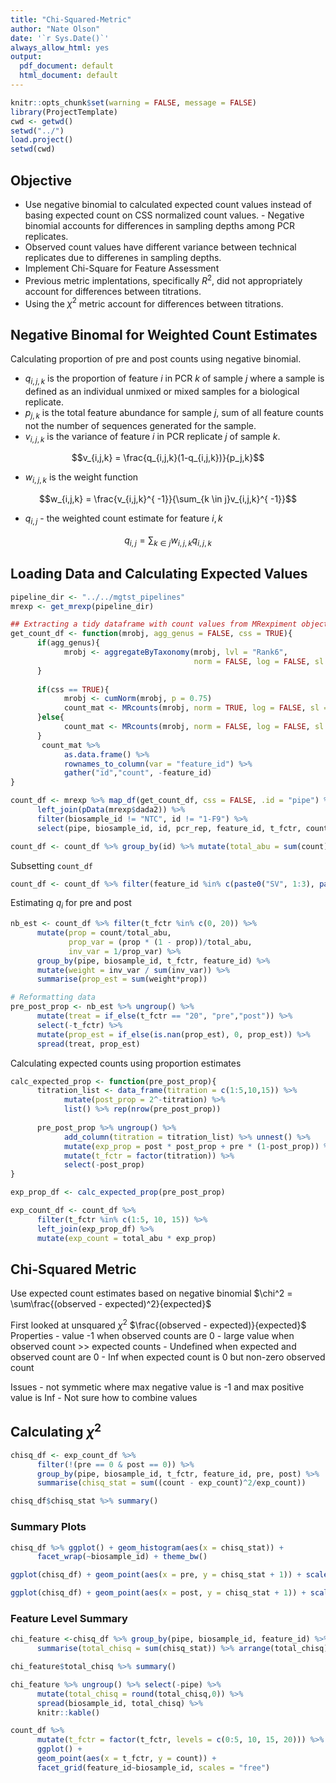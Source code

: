 ```yaml
---
title: "Chi-Squared-Metric"
author: "Nate Olson"
date: '`r Sys.Date()`'
always_allow_html: yes
output:
  pdf_document: default
  html_document: default
---
```


```r
knitr::opts_chunk$set(warning = FALSE, message = FALSE)
library(ProjectTemplate)
cwd <- getwd()
setwd("../")
load.project()
setwd(cwd)
```


## Objective  
- Use negative binomial to calculated expected count values instead of basing expected count on CSS normalized count values. - Negative binomial accounts for differences in sampling depths among PCR replicates. 
- Observed count values have different variance between technical replicates due to differenes in sampling depths.  
- Implement Chi-Square for Feature Assessment 
- Previous metric implentations, specifically $R^2$, did not appropriately account for differences between titrations.
- Using the $\chi^2$ metric account for differences between titrations.



## Negative Binomal for Weighted Count Estimates
Calculating proportion of pre and post counts using negative binomial. 

- $q_{i,j,k}$ is the proportion of feature $i$ in PCR $k$ of sample $j$ where a sample is defined as an individual unmixed or mixed samples for a biological replicate.  
- $p_{j,k}$ is the total feature abundance for sample $j$, sum of all feature counts not the number of sequences generated for the sample.  
- $v_{i,j,k}$ is the variance of feature $i$ in PCR replicate $j$ of sample $k$.  

$$v_{i,j,k} = \frac{q_{i,j,k}(1-q_{i,j,k})}{p_j,k}$$

- $w_{i,j,k}$ is the weight function

$$w_{i,j,k} = \frac{v_{i,j,k}^{ -1}}{\sum_{k \in j}v_{i,j,k}^{ -1}}$$


- $q_{i,j}$ - the weighted count estimate for feature $i,k$

$$q_{i,j} = \sum_{k\in j} w_{i,j,k}q_{i,j,k}$$ 

## Loading Data and Calculating Expected Values

```r
pipeline_dir <- "../../mgtst_pipelines"
mrexp <- get_mrexp(pipeline_dir)
``` 

```r
## Extracting a tidy dataframe with count values from MRexpiment objects
get_count_df <- function(mrobj, agg_genus = FALSE, css = TRUE){
      if(agg_genus){
            mrobj <- aggregateByTaxonomy(mrobj, lvl = "Rank6", 
                                         norm = FALSE, log = FALSE, sl = 1)
      }
      
      if(css == TRUE){
            mrobj <- cumNorm(mrobj, p = 0.75)
            count_mat <- MRcounts(mrobj, norm = TRUE, log = FALSE, sl = 1000)
      }else{
            count_mat <- MRcounts(mrobj, norm = FALSE, log = FALSE, sl = 1)
      }
       count_mat %>%  
            as.data.frame() %>% 
            rownames_to_column(var = "feature_id") %>% 
            gather("id","count", -feature_id)
}

count_df <- mrexp %>% map_df(get_count_df, css = FALSE, .id = "pipe") %>% 
      left_join(pData(mrexp$dada2)) %>% 
      filter(biosample_id != "NTC", id != "1-F9") %>% 
      select(pipe, biosample_id, id, pcr_rep, feature_id, t_fctr, count) 

count_df <- count_df %>% group_by(id) %>% mutate(total_abu = sum(count)) 
```

Subsetting `count_df`
```r
count_df <- count_df %>% filter(feature_id %in% c(paste0("SV", 1:3), paste0("Otu0000",1:3)))
```

Estimating $q_{i}$ for pre and post 

```r
nb_est <- count_df %>% filter(t_fctr %in% c(0, 20)) %>% 
      mutate(prop = count/total_abu, 
             prop_var = (prop * (1 - prop))/total_abu,
             inv_var = 1/prop_var) %>% 
      group_by(pipe, biosample_id, t_fctr, feature_id) %>% 
      mutate(weight = inv_var / sum(inv_var)) %>% 
      summarise(prop_est = sum(weight*prop)) 

# Reformatting data
pre_post_prop <- nb_est %>% ungroup() %>% 
      mutate(treat = if_else(t_fctr == "20", "pre","post")) %>% 
      select(-t_fctr) %>% 
      mutate(prop_est = if_else(is.nan(prop_est), 0, prop_est)) %>% 
      spread(treat, prop_est)
``` 


Calculating expected counts using proportion estimates  
```r
calc_expected_prop <- function(pre_post_prop){
      titration_list <- data_frame(titration = c(1:5,10,15)) %>% 
            mutate(post_prop = 2^-titration) %>% 
            list() %>% rep(nrow(pre_post_prop))
      
      pre_post_prop %>% ungroup() %>% 
            add_column(titration = titration_list) %>% unnest() %>% 
            mutate(exp_prop = post * post_prop + pre * (1-post_prop)) %>% 
            mutate(t_fctr = factor(titration)) %>% 
            select(-post_prop)
}

exp_prop_df <- calc_expected_prop(pre_post_prop)
```

```r
exp_count_df <- count_df %>% 
      filter(t_fctr %in% c(1:5, 10, 15)) %>% 
      left_join(exp_prop_df) %>% 
      mutate(exp_count = total_abu * exp_prop)
```


## Chi-Squared Metric
Use expected count estimates based on negative binomial
$\chi^2 = \sum\frac{(observed - expected)^2}{expected}$  

First looked at unsquared $\chi^2$
$\frac{(observed - expected)}{expected}$  
Properties 
- value -1 when observed counts are 0
- large value when observed count >> expected counts
- Undefined when expected and observed count are 0
- Inf when expected count is 0 but non-zero observed count 

Issues 
- not symmetic where max negative value is -1 and max positive value is Inf 
- Not sure how to combine values


## Calculating $\chi^2$ 
```r
chisq_df <- exp_count_df %>% 
      filter(!(pre == 0 & post == 0)) %>% 
      group_by(pipe, biosample_id, t_fctr, feature_id, pre, post) %>% 
      summarise(chisq_stat = sum((count - exp_count)^2/exp_count))
``` 

```r
chisq_df$chisq_stat %>% summary()
```

### Summary Plots
```r
chisq_df %>% ggplot() + geom_histogram(aes(x = chisq_stat)) + 
      facet_wrap(~biosample_id) + theme_bw()
```

```r
ggplot(chisq_df) + geom_point(aes(x = pre, y = chisq_stat + 1)) + scale_y_log10()
```


```r
ggplot(chisq_df) + geom_point(aes(x = post, y = chisq_stat + 1)) + scale_y_log10()
```


### Feature Level Summary 
```r
chi_feature <-chisq_df %>% group_by(pipe, biosample_id, feature_id) %>% 
      summarise(total_chisq = sum(chisq_stat)) %>% arrange(total_chisq)
```

```r
chi_feature$total_chisq %>% summary()
```

```r
chi_feature %>% ungroup() %>% select(-pipe) %>%
      mutate(total_chisq = round(total_chisq,0)) %>% 
      spread(biosample_id, total_chisq) %>% 
      knitr::kable()
```

```r
count_df %>% 
      mutate(t_fctr = factor(t_fctr, levels = c(0:5, 10, 15, 20))) %>% 
      ggplot() + 
      geom_point(aes(x = t_fctr, y = count)) + 
      facet_grid(feature_id~biosample_id, scales = "free")
```


